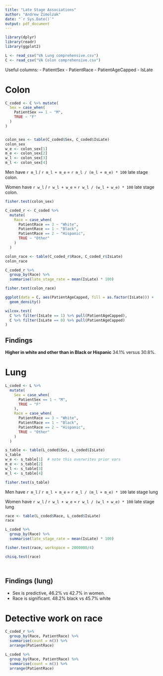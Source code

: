 ```yaml
---
title: "Late Stage Associations"
author: "Andrew Zimolzak"
date: "`r Sys.Date()`"
output: pdf_document
---
```


```r
library(dplyr)
library(readr)
library(ggplot2)
```

```r
L <- read_csv("VA Lung comprehensive.csv")
C <- read_csv("VA Colon comprehensive.csv")

```

Useful columns:
- PatientSex
- PatientRace
- PatientAgeCapped
- IsLate

# Colon

```r
C_coded <- C %>% mutate(
  Sex = case_when(
    PatientSex == 1 ~ "M",
    TRUE ~ "F"
  )
)


colon_sex <- table(C_coded$Sex, C_coded$IsLate)
colon_sex
w_e <- colon_sex[1]
m_e <- colon_sex[2]
w_l <- colon_sex[3]
m_l <- colon_sex[4]
```
Men have `r m_l` / `r m_l + m_e` = `r m_l / (m_l + m_e) * 100` late stage colon.

Women have `r w_l` / `r w_l + w_e` = `r w_l / (w_l + w_e) * 100` late stage colon.

```r
fisher.test(colon_sex)
```

```r
C_coded_r <- C_coded %>%
  mutate(
    Race = case_when(
      PatientRace == 3 ~ "White",
      PatientRace == 1 ~ "Black",
      PatientRace == 2 ~ "Hispanic",
      TRUE ~ "Other"
    )
  )

colon_race <- table(C_coded_r$Race, C_coded_r$IsLate)
colon_race
```
```r
C_coded_r %>%
  group_by(Race) %>%
  summarise(late_stage_rate = mean(IsLate) * 100)
```

```r
fisher.test(colon_race)
```


```r
ggplot(data = C, aes(PatientAgeCapped, fill = as.factor(IsLate))) +
  geom_density()
```
```r
wilcox.test(
  C %>% filter(IsLate == 1) %>% pull(PatientAgeCapped),
  C %>% filter(IsLate == 0) %>% pull(PatientAgeCapped)
)
```

## Findings

**Higher in white and other than in Black or Hispanic** 34.1% versus 30.8%.





# Lung

```r
L_coded <- L %>%
  mutate(
    Sex = case_when(
      PatientSex == 1 ~ "M",
      TRUE ~ "F"
    ),
    Race = case_when(
      PatientRace == 3 ~ "White",
      PatientRace == 1 ~ "Black",
      PatientRace == 2 ~ "Hispanic",
      TRUE ~ "Other"
    )
  )
```


```r
s_table <- table(L_coded$Sex, L_coded$IsLate)
s_table
w_e <- s_table[1]  # note this overwrites prior vars
m_e <- s_table[2]
w_l <- s_table[3]
m_l <- s_table[4]

fisher.test(s_table)
```
Men have `r m_l` / `r m_l + m_e` = `r m_l / (m_l + m_e) * 100` late stage lung

Women have `r w_l` / `r w_l + w_e` = `r w_l / (w_l + w_e) * 100` late stage lung


```r
race <- table(L_coded$Race, L_coded$IsLate)
race

L_coded %>%
  group_by(Race) %>%
  summarise(late_stage_rate = mean(IsLate) * 100)

fisher.test(race, workspace = 2000000/4)

chisq.test(race)

```

```r

```

```r

```

## Findings (lung)

- Sex is predictive, 46.2% vs 42.7% in women.
- Race is significant. 48.2% black vs 45.7% white


# Detective work on race

```r
C_coded_r %>%
  group_by(Race, PatientRace) %>%
  summarise(count = n()) %>%
  arrange(PatientRace)

L_coded %>%
  group_by(Race, PatientRace) %>%
  summarise(count = n()) %>%
  arrange(PatientRace)

```

